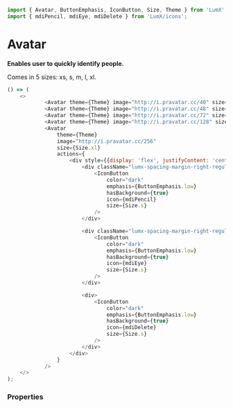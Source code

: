 ```javascript import
import { Avatar, ButtonEmphasis, IconButton, Size, Theme } from 'LumX';
import { mdiPencil, mdiEye, mdiDelete } from 'LumX/icons';

```

# Avatar

**Enables user to quickly identify people.**

Comes in 5 sizes: xs, s, m, l, xl.

```javascript jsx withThemeSwitcher
() => (
    <>
            <Avatar theme={Theme} image="http://i.pravatar.cc/40" size={Size.xs} />
            <Avatar theme={Theme} image="http://i.pravatar.cc/48" size={Size.s} />
            <Avatar theme={Theme} image="http://i.pravatar.cc/72" size={Size.m} />
            <Avatar theme={Theme} image="http://i.pravatar.cc/128" size={Size.l} />
            <Avatar
                theme={Theme}
                image="http://i.pravatar.cc/256"
                size={Size.xl}
                actions={
                    <div style={{display: 'flex', justifyContent: 'center'}}>
                        <div className="lumx-spacing-margin-right-regular">
                            <IconButton
                                color="dark"
                                emphasis={ButtonEmphasis.low}
                                hasBackground={true}
                                icon={mdiPencil}
                                size={Size.s}
                            />
                        </div>

                        <div className="lumx-spacing-margin-right-regular">
                            <IconButton
                                color="dark"
                                emphasis={ButtonEmphasis.low}
                                hasBackground={true}
                                icon={mdiEye}
                                size={Size.s}
                            />
                        </div>

                        <div>
                            <IconButton
                                color="dark"
                                emphasis={ButtonEmphasis.low}
                                hasBackground={true}
                                icon={mdiDelete}
                                size={Size.s}
                            />
                        </div>
                    </div>
                }
            />
    </>
);
```
### Properties

<PropTable component="Avatar" />
